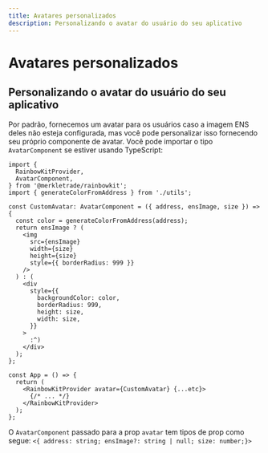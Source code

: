 ```yaml
---
title: Avatares personalizados
description: Personalizando o avatar do usuário do seu aplicativo
---
```


# Avatares personalizados

## Personalizando o avatar do usuário do seu aplicativo

Por padrão, fornecemos um avatar para os usuários caso a imagem ENS deles não esteja configurada, mas você pode personalizar isso fornecendo seu próprio componente de avatar. Você pode importar o tipo `AvatarComponent` se estiver usando TypeScript:

```tsx
import {
  RainbowKitProvider,
  AvatarComponent,
} from '@merkletrade/rainbowkit';
import { generateColorFromAddress } from './utils';

const CustomAvatar: AvatarComponent = ({ address, ensImage, size }) => {
  const color = generateColorFromAddress(address);
  return ensImage ? (
    <img
      src={ensImage}
      width={size}
      height={size}
      style={{ borderRadius: 999 }}
    />
  ) : (
    <div
      style={{
        backgroundColor: color,
        borderRadius: 999,
        height: size,
        width: size,
      }}
    >
      :^)
    </div>
  );
};

const App = () => {
  return (
    <RainbowKitProvider avatar={CustomAvatar} {...etc}>
      {/* ... */}
    </RainbowKitProvider>
  );
};
```

O `AvatarComponent` passado para a prop `avatar` tem tipos de prop como segue: `<{ address: string; ensImage?: string | null; size: number;}>`
